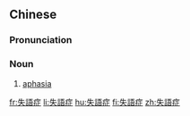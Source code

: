 ==Chinese==
{{zh-forms|s=失语症|type=21}}
{{zh-wp}}

===Pronunciation===
{{zh-pron
|m=shīyǔzhèng
|c=sat1 jyu5 zing3
|cat=n
}}

===Noun===
{{zh-noun}}

# {{lb|zh|diseases}} [[aphasia]]

[[fr:失語症]]
[[li:失語症]]
[[hu:失語症]]
[[fi:失語症]]
[[zh:失語症]]